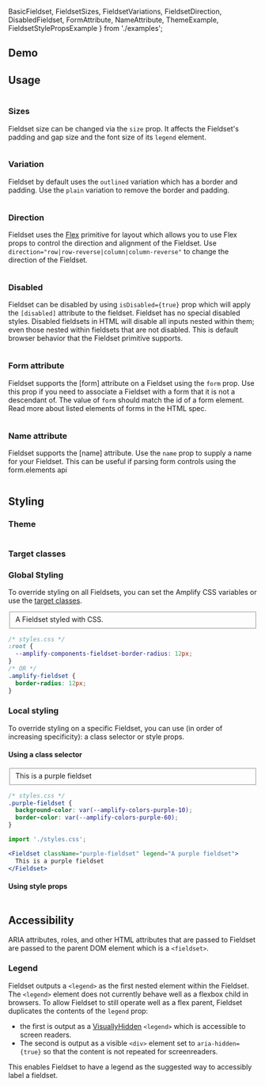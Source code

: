   BasicFieldset, 
  FieldsetSizes, 
  FieldsetVariations, 
  FieldsetDirection,
  DisabledFieldset,
  FormAttribute,
  NameAttribute,
  ThemeExample,
  FieldsetStylePropsExample
} from './examples';

## Demo

<FieldsetDemo />

## Usage
<Example>
  <View>
    <BasicFieldset />
  </View>
  
  <ExampleCode>

```jsx file=./examples/BasicFieldset.tsx

```

  </ExampleCode>
</Example>

### Sizes
Fieldset size can be changed via the `size` prop. It affects the Fieldset's padding and gap size and the font size of its `legend` element.
<Example>
  <View>
    <FieldsetSizes />
  </View>
  
  <ExampleCode>

```jsx file=./examples/FieldsetSizes.tsx

```

  </ExampleCode>
</Example>

### Variation
Fieldset by default uses the `outlined` variation which has a border and padding. Use the `plain` variation to remove the border and padding.
<Example>
  <View>
    <FieldsetVariations />
  </View>
  
  <ExampleCode>

```jsx file=./examples/FieldsetVariations.tsx

```

  </ExampleCode>
</Example>

### Direction
Fieldset uses the <a href="/react/components/flex">Flex</a> primitive for layout which allows you to use Flex props to control the direction and alignment of the Fieldset. Use `direction="row|row-reverse|column|column-reverse"` to change the direction of the Fieldset.
<Example>
  <View>
    <FieldsetDirection />
  </View>
  
  <ExampleCode>

```jsx file=./examples/FieldsetDirection.tsx

```

  </ExampleCode>
</Example>

### Disabled
Fieldset can be disabled by using `isDisabled={true}` prop which will apply the `[disabled]` attribute to the fieldset. Fieldset has no special disabled styles.
<Alert role="none" variation="warning" heading="Note about disabled fieldsets:">
  Disabled fieldsets in HTML will disable all inputs nested within them; even those nested within fieldsets that are not disabled. This is default browser behavior that the Fieldset primitive supports.
</Alert>

<Example>
  <View>
    <DisabledFieldset />
  </View>
  
  <ExampleCode>

```jsx file=./examples/DisabledFieldset.tsx

```

  </ExampleCode>
</Example>

### Form attribute
Fieldset supports the [form] attribute on a Fieldset using the `form` prop. Use this prop if you need to associate a Fieldset with a form that it is not a descendant of. The value of `form` should match the id of a form element. Read more about <Link isExternal href="https://html.spec.whatwg.org/multipage/form-control-infrastructure.html#attr-fae-form">listed elements of forms in the HTML spec</Link>.
<Example>
  <View>
    <FormAttribute />
  </View>
  
  <ExampleCode>

```jsx file=./examples/FormAttribute.tsx

```

  </ExampleCode>
</Example>

### Name attribute
Fieldset supports the [name] attribute. Use the `name` prop to supply a name for your Fieldset. This can be useful if parsing form controls <Link href="https://developer.mozilla.org/en-US/docs/Web/API/HTMLFormElement/elements" isExternal>using the form.elements api</Link>
<Example>
  <View>
    <NameAttribute />
  </View>
  
  <ExampleCode>

```jsx file=./examples/NameAttribute.tsx

```

  </ExampleCode>
</Example>

## Styling

### Theme

<Example>
  <View>
    <ThemeExample />
  </View>
  
  <ExampleCode>

```jsx file=./examples/ThemeExample.tsx

```

  </ExampleCode>
</Example>


### Target classes

<ComponentStyleDisplay componentName="Fieldset" />

### Global Styling

To override styling on all Fieldsets, you can set the Amplify CSS variables or use the [target classes](#target-classes).

<Example>
  <View>
    <Fieldset legend="A fieldset with a larger border radius" borderRadius="12px">A Fieldset styled with CSS.</Fieldset>
  </View>
  
  <ExampleCode>

```css
/* styles.css */
:root {
  --amplify-components-fieldset-border-radius: 12px;
}
/* OR */
.amplify-fieldset {
  border-radius: 12px;
}
```

  </ExampleCode>
</Example>

### Local styling

To override styling on a specific Fieldset, you can use (in order of increasing specificity): a class selector or style props.

#### Using a class selector

<Example>
  <Fieldset className="purple-fieldset" legend="A purple fieldset">
    This is a purple fieldset
  </Fieldset>
  
  
  <ExampleCode>

```css
/* styles.css */
.purple-fieldset {
  background-color: var(--amplify-colors-purple-10);
  border-color: var(--amplify-colors-purple-60);
}
```

  </ExampleCode>
  <ExampleCode>

```jsx
import './styles.css';

<Fieldset className="purple-fieldset" legend="A purple fieldset">
  This is a purple fieldset
</Fieldset>
```

  </ExampleCode>
</Example>

#### Using style props

<Example>
  <FieldsetStylePropsExample />
  
  <ExampleCode>

```jsx file=./examples/FieldsetStylePropsExample.tsx

```

  </ExampleCode>
</Example>

## Accessibility

ARIA attributes, roles, and other HTML attributes that are passed to Fieldset are passed to the parent DOM element which is a `<fieldset>`.

### Legend
Fieldset outputs a `<legend>` as the first nested element within the Fieldset. The `<legend>` element does not currently behave well as a flexbox child in browsers. To allow Fieldset to still operate well as a flex parent, Fieldset duplicates the contents of the `legend` prop: 

- the first is output as a <a href="/react/components/visuallyhidden">VisuallyHidden</a> `<legend>` which is accessible to screen readers. 
- The second is output as a visible `<div>` element set to `aria-hidden={true}` so that the content is not repeated for screenreaders.

This enables Fieldset to have a legend as the suggested way to accessibly label a fieldset.
